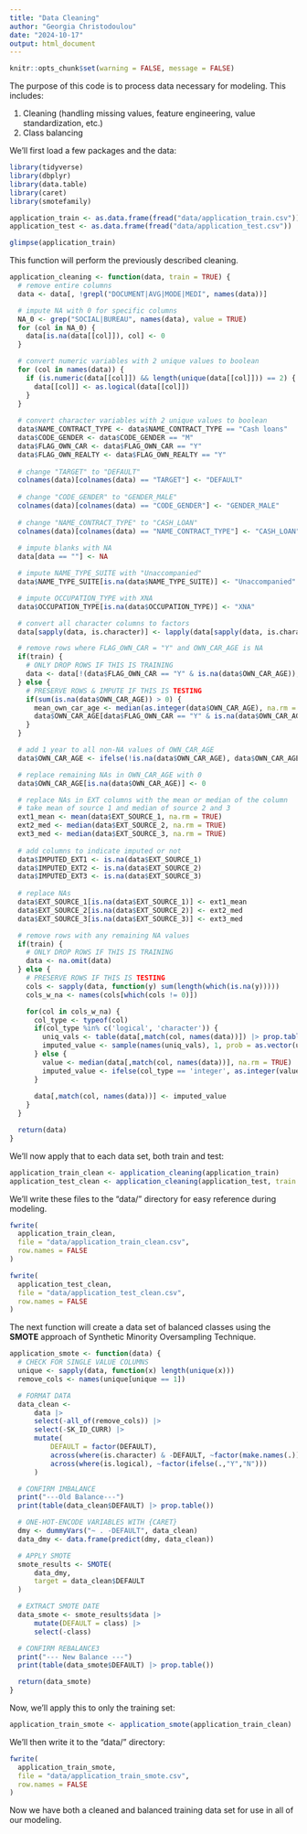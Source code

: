 ```yaml
---
title: "Data Cleaning"
author: "Georgia Christodoulou"
date: "2024-10-17"
output: html_document
---
```


```r
knitr::opts_chunk$set(warning = FALSE, message = FALSE)
```

The purpose of this code is to process data necessary for modeling. This includes:

1.  Cleaning (handling missing values, feature engineering, value standardization, etc.)
2.  Class balancing

We'll first load a few packages and the data:

```r
library(tidyverse)
library(dbplyr)
library(data.table)
library(caret)
library(smotefamily)

application_train <- as.data.frame(fread("data/application_train.csv"))
application_test <- as.data.frame(fread("data/application_test.csv"))

glimpse(application_train)
```

This function will perform the previously described cleaning.

```r
application_cleaning <- function(data, train = TRUE) {
  # remove entire columns
  data <- data[, !grepl("DOCUMENT|AVG|MODE|MEDI", names(data))]

  # impute NA with 0 for specific columns
  NA_0 <- grep("SOCIAL|BUREAU", names(data), value = TRUE)
  for (col in NA_0) {
    data[is.na(data[[col]]), col] <- 0
  }

  # convert numeric variables with 2 unique values to boolean
  for (col in names(data)) {
    if (is.numeric(data[[col]]) && length(unique(data[[col]])) == 2) {
      data[[col]] <- as.logical(data[[col]])
    }
  }
  
  # convert character variables with 2 unique values to boolean
  data$NAME_CONTRACT_TYPE <- data$NAME_CONTRACT_TYPE == "Cash loans"
  data$CODE_GENDER <- data$CODE_GENDER == "M"
  data$FLAG_OWN_CAR <- data$FLAG_OWN_CAR == "Y"
  data$FLAG_OWN_REALTY <- data$FLAG_OWN_REALTY == "Y"
  
  # change "TARGET" to "DEFAULT"
  colnames(data)[colnames(data) == "TARGET"] <- "DEFAULT"
  
  # change "CODE_GENDER" to "GENDER_MALE"
  colnames(data)[colnames(data) == "CODE_GENDER"] <- "GENDER_MALE"
  
  # change "NAME_CONTRACT_TYPE" to "CASH_LOAN"
  colnames(data)[colnames(data) == "NAME_CONTRACT_TYPE"] <- "CASH_LOAN"
  
  # impute blanks with NA
  data[data == ""] <- NA

  # impute NAME_TYPE_SUITE with "Unaccompanied"
  data$NAME_TYPE_SUITE[is.na(data$NAME_TYPE_SUITE)] <- "Unaccompanied"

  # impute OCCUPATION_TYPE with XNA
  data$OCCUPATION_TYPE[is.na(data$OCCUPATION_TYPE)] <- "XNA"

  # convert all character columns to factors
  data[sapply(data, is.character)] <- lapply(data[sapply(data, is.character)], factor)

  # remove rows where FLAG_OWN_CAR = "Y" and OWN_CAR_AGE is NA
  if(train) {
    # ONLY DROP ROWS IF THIS IS TRAINING
    data <- data[!(data$FLAG_OWN_CAR == "Y" & is.na(data$OWN_CAR_AGE)), ]
  } else {
    # PRESERVE ROWS & IMPUTE IF THIS IS TESTING
    if(sum(is.na(data$OWN_CAR_AGE)) > 0) {
      mean_own_car_age <- median(as.integer(data$OWN_CAR_AGE), na.rm = TRUE)
      data$OWN_CAR_AGE[data$FLAG_OWN_CAR == "Y" & is.na(data$OWN_CAR_AGE)] <- mean_own_car_age
    }
  }

  # add 1 year to all non-NA values of OWN_CAR_AGE
  data$OWN_CAR_AGE <- ifelse(!is.na(data$OWN_CAR_AGE), data$OWN_CAR_AGE + 1, data$OWN_CAR_AGE)

  # replace remaining NAs in OWN_CAR_AGE with 0
  data$OWN_CAR_AGE[is.na(data$OWN_CAR_AGE)] <- 0

  # replace NAs in EXT columns with the mean or median of the column
  # take mean of source 1 and median of source 2 and 3
  ext1_mean <- mean(data$EXT_SOURCE_1, na.rm = TRUE)
  ext2_med <- median(data$EXT_SOURCE_2, na.rm = TRUE)
  ext3_med <- median(data$EXT_SOURCE_3, na.rm = TRUE)
  
  # add columns to indicate imputed or not
  data$IMPUTED_EXT1 <- is.na(data$EXT_SOURCE_1)
  data$IMPUTED_EXT2 <- is.na(data$EXT_SOURCE_2)
  data$IMPUTED_EXT3 <- is.na(data$EXT_SOURCE_3)
  
  # replace NAs
  data$EXT_SOURCE_1[is.na(data$EXT_SOURCE_1)] <- ext1_mean
  data$EXT_SOURCE_2[is.na(data$EXT_SOURCE_2)] <- ext2_med
  data$EXT_SOURCE_3[is.na(data$EXT_SOURCE_3)] <- ext3_med

  # remove rows with any remaining NA values
  if(train) {
    # ONLY DROP ROWS IF THIS IS TRAINING
    data <- na.omit(data)
  } else {
    # PRESERVE ROWS IF THIS IS TESTING
    cols <- sapply(data, function(y) sum(length(which(is.na(y)))))
    cols_w_na <- names(cols[which(cols != 0)])

    for(col in cols_w_na) {
      col_type <- typeof(col)
      if(col_type %in% c('logical', 'character')) {
        uniq_vals <- table(data[,match(col, names(data))]) |> prop.table()
        imputed_value <- sample(names(uniq_vals), 1, prob = as.vector(uniq_vals))
      } else {
        value <- median(data[,match(col, names(data))], na.rm = TRUE)
        imputed_value <- ifelse(col_type == 'integer', as.integer(value), value)
      }
      
      data[,match(col, names(data))] <- imputed_value
    }
  }

  return(data)
}
```

We'll now apply that to each data set, both train and test:

```r
application_train_clean <- application_cleaning(application_train)
application_test_clean <- application_cleaning(application_test, train = FALSE)
```

We'll write these files to the "data/" directory for easy reference during modeling.

```r
fwrite(
  application_train_clean, 
  file = "data/application_train_clean.csv", 
  row.names = FALSE
)

fwrite(
  application_test_clean, 
  file = "data/application_test_clean.csv", 
  row.names = FALSE
)
```

The next function will create a data set of balanced classes using the **SMOTE** approach of Synthetic Minority Oversampling Technique.

```r
application_smote <- function(data) {
  # CHECK FOR SINGLE VALUE COLUMNS
  unique <- sapply(data, function(x) length(unique(x)))
  remove_cols <- names(unique[unique == 1])

  # FORMAT DATA
  data_clean <- 
      data |>
      select(-all_of(remove_cols)) |> 
      select(-SK_ID_CURR) |>
      mutate(
          DEFAULT = factor(DEFAULT), 
          across(where(is.character) & -DEFAULT, ~factor(make.names(.))), 
          across(where(is.logical), ~factor(ifelse(.,"Y","N")))
      )

  # CONFIRM IMBALANCE
  print("---Old Balance---")
  print(table(data_clean$DEFAULT) |> prop.table())

  # ONE-HOT-ENCODE VARIABLES WITH {CARET}
  dmy <- dummyVars("~ . -DEFAULT", data_clean)
  data_dmy <- data.frame(predict(dmy, data_clean))

  # APPLY SMOTE
  smote_results <- SMOTE(
      data_dmy, 
      target = data_clean$DEFAULT
  )

  # EXTRACT SMOTE DATE
  data_smote <- smote_results$data |>
      mutate(DEFAULT = class) |>
      select(-class)

  # CONFIRM REBALANCE3
  print("--- New Balance ---")
  print(table(data_smote$DEFAULT) |> prop.table())

  return(data_smote)
}
```

Now, we'll apply this to only the training set:

```r
application_train_smote <- application_smote(application_train_clean)
```

We'll then write it to the "data/" directory:

```r
fwrite(
  application_train_smote, 
  file = "data/application_train_smote.csv", 
  row.names = FALSE
)
```

Now we have both a cleaned and balanced training data set for use in all of our modeling.